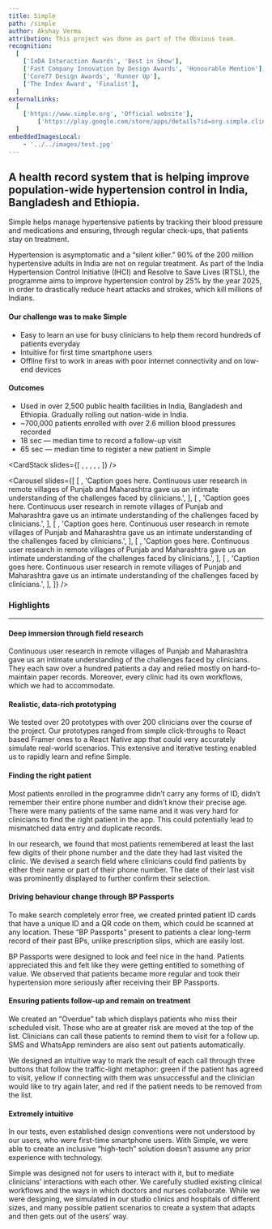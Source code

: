 ```yaml
---
title: Simple
path: /simple
author: Akshay Verma
attribution: This project was done as part of the Obvious team.
recognition:
  [
    ['IxDA Interaction Awards', 'Best in Show'],
    ['Fast Company Innovation by Design Awards', 'Honourable Mention'],
    ['Core77 Design Awards', 'Runner Up'],
    ['The Index Award', 'Finalist'],
  ]
externalLinks:
  [
    ['https://www.simple.org', 'Official website'],
		['https://play.google.com/store/apps/details?id=org.simple.clinic.staging', 'Download app'],
  ]
embeddedImagesLocal:
	- '../../images/test.jpg'
---
```



## A health record system that is helping improve population-wide hypertension control in India, Bangladesh and Ethiopia.

Simple helps manage hypertensive patients by tracking their blood pressure and medications and ensuring, through regular check-ups, that patients stay on treatment.

Hypertension is asymptomatic and a “silent killer.” 90% of the 200 million hypertensive adults in India are not on regular treatment. As part of the India Hypertension Control Initiative (IHCI) and Resolve to Save Lives (RTSL), the programme aims to improve hypertension control by 25% by the year 2025, in order to drastically reduce heart attacks and strokes, which kill millions of Indians.

#### Our challenge was to make Simple

- Easy to learn an use for busy clinicians to help them record hundreds of patients everyday
- Intuitive for first time smartphone users
- Offline first to work in areas with poor internet connectivity and on low-end devices

#### Outcomes

- Used in over 2,500 public health facilities in India, Bangladesh and Ethiopia. Gradually rolling out nation-wide in India.
- ~700,000 patients enrolled with over 2.6 million blood pressures recorded
- 18 sec — median time to record a follow-up visit
- 65 sec — median time to register a new patient in Simple

<CardStack
	slides={[
		<GatsbyImage alt="Test" image={getImage(props.localImages[0])} />,
		<GatsbyImage alt="Test" image={getImage(props.localImages[0])} />,
		<GatsbyImage alt="Test" image={getImage(props.localImages[0])} />,
		<GatsbyImage alt="Test" image={getImage(props.localImages[0])} />,
		<GatsbyImage alt="Test" image={getImage(props.localImages[0])} />,
	]}
/>

<Carousel
	slides={[
		[
			<GatsbyImage alt="Test" image={getImage(props.localImages[0])} />,
			'Caption goes here. Continuous user research in remote villages of Punjab and Maharashtra gave us an intimate understanding of the challenges faced by clinicians.',
		],
		[
			<GatsbyImage alt="Test" image={getImage(props.localImages[0])} />,
			'Caption goes here. Continuous user research in remote villages of Punjab and Maharashtra gave us an intimate understanding of the challenges faced by clinicians.',
		],
		[
			<GatsbyImage alt="Test" image={getImage(props.localImages[0])} />,
			'Caption goes here. Continuous user research in remote villages of Punjab and Maharashtra gave us an intimate understanding of the challenges faced by clinicians.',
		],
		[
			<GatsbyImage alt="Test" image={getImage(props.localImages[0])} />,
			'Caption goes here. Continuous user research in remote villages of Punjab and Maharashtra gave us an intimate understanding of the challenges faced by clinicians.',
		],
		[
			<GatsbyImage alt="Test" image={getImage(props.localImages[0])} />,
			'Caption goes here. Continuous user research in remote villages of Punjab and Maharashtra gave us an intimate understanding of the challenges faced by clinicians.',
		],
	]}
/>

### Highlights

---

#### Deep immersion through field research

Continuous user research in remote villages of Punjab and Maharashtra gave us an intimate understanding of the challenges faced by clinicians. They each saw over a hundred patients a day and relied mostly on hard-to-maintain paper records. Moreover, every clinic had its own workflows, which we had to accommodate.

#### Realistic, data-rich prototyping

We tested over 20 prototypes with over 200 clinicians over the course of the project. Our prototypes ranged from simple click-throughs to React based Framer ones to a React Native app that could very accurately simulate real-world scenarios. This extensive and iterative testing enabled us to rapidly learn and refine Simple.

#### Finding the right patient

Most patients enrolled in the programme didn’t carry any forms of ID, didn’t remember their entire phone number and didn’t know their precise age. There were many patients of the same name and it was very hard for clinicians to find the right patient in the app. This could potentially lead to mismatched data entry and duplicate records.

In our research, we found that most patients remembered at least the last few digits of their phone number and the date they had last visited the clinic. We devised a search field where clinicians could find patients by either their name or part of their phone number. The date of their last visit was prominently displayed to further confirm their selection.

#### Driving behaviour change through BP Passports

To make search completely error free, we created printed patient ID cards that have a unique ID and a QR code on them, which could be scanned at any location. These “BP Passports” present to patients a clear long-term record of their past BPs, unlike prescription slips, which are easily lost.

BP Passports were designed to look and feel nice in the hand. Patients appreciated this and felt like they were getting entitled to something of value. We observed that patients became more regular and took their hypertension more seriously after receiving their BP Passports.

#### Ensuring patients follow-up and remain on treatment

We created an “Overdue” tab which displays patients who miss their scheduled visit. Those who are at greater risk are moved at the top of the list. Clinicians can call these patients to remind them to visit for a follow up. SMS and WhatsApp reminders are also sent out patients automatically.

We designed an intuitive way to mark the result of each call through three buttons that follow the traffic-light metaphor: green if the patient has agreed to visit, yellow if connecting with them was unsuccessful and the clinician would like to try again later, and red if the patient needs to be removed from the list.

#### Extremely intuitive

In our tests, even established design conventions were not understood by our users, who were first-time smartphone users. With Simple, we were able to create an inclusive “high-tech” solution doesn’t assume any prior experience with technology.

Simple was designed not for users to interact with it, but to mediate clinicians’ interactions with each other. We carefully studied existing clinical workflows and the ways in which doctors and nurses collaborate. While we were designing, we simulated in our studio clinics and hospitals of different sizes, and many possible patient scenarios to create a system that adapts and then gets out of the users’ way.

